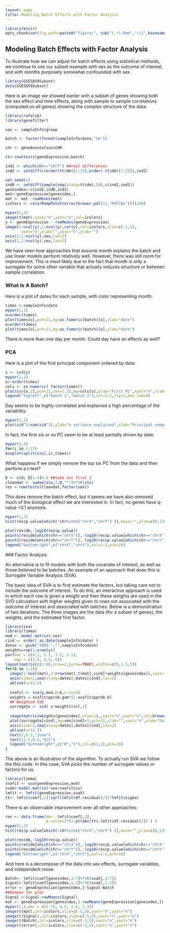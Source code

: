 ```yaml
---
layout: page
title: Modeling Batch Effects with Factor Analysis
---
```


```r
library(knitr)
opts_chunk$set(fig.path=paste0("figure/", sub("(.*).Rmd","\\1",basename(knitr:::knit_concord$get('infile'))), "-"))
```

##  Modeling Batch Effects with Factor Analysis

To illustrate how we can adjust for batch effects using statistical methods, we continue to use our subset example with sex as the outcome of interest, and with months purposely somewhat confounded with sex. 

```r
library(GSE5859Subset)
data(GSE5859Subset)
```

Here is an image we showed earlier with a subset of genes showing both the sex effect and time effects, along with sample to sample correlations (computed on all genes) showing the complex structure of the data:

```r
library(rafalib)
library(genefilter)

sex <- sampleInfo$group

batch <- factor(format(sampleInfo$date,"%m"))

chr <- geneAnnotation$CHR

tt<-rowttests(geneExpression,batch)

ind1 <- which(chr=="chrY") ##real differences
ind2 <- setdiff(c(order(tt$dm)[1:25],order(-tt$dm)[1:25]),ind1)

set.seed(1)
ind0 <- setdiff(sample(seq(along=tt$dm),50),c(ind2,ind1))
geneindex<-c(ind2,ind0,ind1)
mat<-geneExpression[geneindex,]
mat <- mat -rowMeans(mat)
icolors <- colorRampPalette(rev(brewer.pal(11,"RdYlBu")))(100)

mypar(1,2)
image(t(mat),xaxt="n",yaxt="n",col=icolors)
y <- geneExpression - rowMeans(geneExpression)
image(1:ncol(y),1:ncol(y),cor(y),col=icolors,zlim=c(-1,1),
       xaxt="n",xlab="",yaxt="n",ylab="")
axis(2,1:ncol(y),sex,las=2)
axis(1,1:ncol(y),sex,las=2)
```



We have seen how approaches that assume month explains the batch and use linear models perform relatively well. However, there was still room for improvement. This is most likely due to the fact that month is only a surrogate for some other variable that actually induces structure or between sample correlation.

### What Is A Batch?

Here is a plot of dates for each sample, with color representing month:

```r
times <-sampleInfo$date 
mypar(1,1)
o=order(times)
plot(times[o],pch=21,bg=as.fumeric(batch)[o],ylab="date")
o=order(times)
plot(times[o],pch=21,bg=as.fumeric(batch)[o],ylab="date")
```
There is more than one day per month. Could day have an effects as well?


### PCA

Here is a plot of the first principal component ordered by data:
```r
s <- svd(y)
mypar(1,1)
o<-order(times)
cols <- as.numeric( factor(times))
plot(s$v[o,1],pch=21,cex=1.25,bg=cols[o],ylab="First PC",xaxt="n",xlab="")
legend("topleft",c("batch 1","batch 2"),col=1:2,lty=1,box.lwd=0)
```

Day seems to be highly correlated and explained a high percentage of the variability:

```r
mypar(1,1)
plot(s$d^2/sum(s$d^2),ylab="% variance explained",xlab="Principal component")
```

In fact, the first six or so PC seem to be at least partially driven by date:
```r
mypar(3,4)
for(i in 1:12)
boxplot(split(s$v[,i],times))
```


What happens if we simply remove the top six PC from the data and then perform a t-test? 

```r
D <- s$d; D[1:4]<-0 ##take out first 2
cleandat <- sweep(s$u,2,D,"*")%*%t(s$v)
res <-rowttests(cleandat,factor(sex))
```

This does remove the batch effect, but it seems we have also removed much of the biological effect we are interested in. In fact, no genes have q-value <0.1 anymore.


```r
mypar(1,2)
hist(res$p.value[which(!chr%in%c("chrX","chrY") )],main="",ylim=c(0,1300))

plot(res$dm,-log10(res$p.value))
points(res$dm[which(chr=="chrX")],-log10(res$p.value[which(chr=="chrX")]),col=1,pch=16)
points(res$dm[which(chr=="chrY")],-log10(res$p.value[which(chr=="chrY")]),col=2,pch=16,xlab="Effect size",ylab="-log10(p-value)")
legend("bottomright",c("chrX","chrY"),col=1:2,pch=16)
```

<a name="sva"></a>
### Factor Analysis

An alternative is to fit models with both the covariate of interest, as well as those believed to be batches. An example of an approach that does this is Surrogate Variable Analysis (SVA).


The basic idea of SVA is to first estimate the factors, but taking care not to include the outcome of interest. To do this, an interactive approach is used in which each row is given a weight and then these weights are used in the SVD calculation with higher weights given to rows not associated with the outcome of interest and associated with batches. Below is a demonstration of two iterations. The three images are the data (for a subset of genes), the weights, and the estimated first factor.


```r
library(sva)
library(limma)
mod <- model.matrix(~sex)
cind <- order( as.Date(sampleInfo$date) )
dates <- gsub("2005-","",sampleInfo$date)
weights=rep(1,nrow(y))
par(mar = c(4.1, 2.1, 3.5, 2.1), 
    mgp = c(1.5, 0.5, 0))
layout(matrix(c(1:6),nrow=2,byrow=TRUE),widths=c(5,1.5,5))
for(b in 1:2){
  image(1:ncol(mat),1:nrow(mat),t(mat[,cind]*weights[geneindex]),xaxt="n",yaxt="n",col=icolors,xlab="",ylab="")
  axis(side=1,seq(along=dates),dates[cind],las=2)
  abline(v=12.5)
  
  svafit <- sva(y,mod,B=b,n.sv=5)
  weights = svafit$pprob.gam*(1-svafit$pprob.b)
  ## Weighted SVD
  surrogate <- svd( y*weights)$v[,1]
  
  image(matrix(weights[geneindex],nrow=1),,xaxt="n",yaxt="n",col=brewer.pal(9,"Blues"))
  plot(surrogate[cind],bg=sex[cind]+1,pch=21,xlab="",xaxt="n",ylab="Surrogate variable",ylim=c(-.5,.5),cex=1.5)
  axis(side=1,seq(along=dates),dates[cind],las=2)
  abline(v=12.5)
  text(1,0.5,"June")
  text(13.5,0.5,"Oct")
  legend("bottomright",c("0","1"),col=c(1,2),pch=16)
}
```


The above is an illustration of the algorithm. To actually run SVA we follow the this code. In this case, SVA picks the number of surrogate values or factors for us.


```r
library(limma)
svafit <- sva(geneExpression,mod)
svaX<-model.matrix(~sex+svafit$sv)
lmfit <- lmFit(geneExpression,svaX)
tt<- lmfit$coef[,2]*sqrt(lmfit$df.residual)/(2*lmfit$sigma)
```

There is an observable improvement over all other approaches:

```r
res <- data.frame(dm= -lmfit$coef[,2],
                  p.value=2*(1-pt(abs(tt),lmfit$df.residual[1]) ) )
mypar(1,2)
hist(res$p.value[which(!chr%in%c("chrX","chrY") )],main="",ylim=c(0,1300))

plot(res$dm,-log10(res$p.value))
points(res$dm[which(chr=="chrX")],-log10(res$p.value[which(chr=="chrX")]),col=1,pch=16)
points(res$dm[which(chr=="chrY")],-log10(res$p.value[which(chr=="chrY")]),col=2,pch=16,xlab="Effect size",ylab="-log10(p-value)")
legend("bottomright",c("chrX","chrY"),col=1:2,pch=16)
```


And here is a decompose of the data into sex effects, surrogate variables, and independent noise:

```r
Batch<- lmfit$coef[geneindex,3:7]%*%t(svaX[,3:7])
Signal<-lmfit$coef[geneindex,1:2]%*%t(svaX[,1:2])
error <- geneExpression[geneindex,]-Signal-Batch
##demean for plot
Signal <-Signal-rowMeans(Signal)
mat <- geneExpression[geneindex,]-rowMeans(geneExpression[geneindex,])
mypar(1,4,mar = c(2.75, 4.5, 2.6, 1.1))
image(t(mat),col=icolors,zlim=c(-5,5),xaxt="n",yaxt="n")
image(t(Signal),col=icolors,zlim=c(-5,5),xaxt="n",yaxt="n")
image(t(Batch),col=icolors,zlim=c(-5,5),xaxt="n",yaxt="n")
image(t(error),col=icolors,zlim=c(-5,5),xaxt="n",yaxt="n")
```


